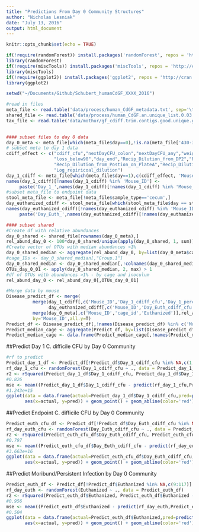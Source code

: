 ```yaml
---
title: "Predictions From Day 0 Community Structures"
author: "Nicholas Lesniak"
date: "July 13, 2016"
output: html_document
---
```


```r
knitr::opts_chunk$set(echo = TRUE)
```

```r
if(!require(randomForest)) install.packages('randomForest', repos = 'http://cran.us.r-project.org')
library(randomForest)
if(!require(miscTools)) install.packages('miscTools', repos = 'http://cran.us.r-project.org')
library(miscTools)
if(!require(ggplot2)) install.packages('ggplot2', repos = 'http://cran.us.r-project.org')
library(ggplot2)
```

```r
setwd("~/Documents/Github/Schubert_humanCdGF_XXXX_2016")

#read in files
meta_file <- read.table('data/process/human_CdGF_metadata.txt', sep='\t',header = T, row.names = 'group')
shared_file <- read.table('data/process/human_CdGF.an.unique_list.0.03.subsample.shared', sep='\t',header = T, row.names='Group')
tax_file <- read.table('data/mothur/gf_cdiff.trim.contigs.good.unique.good.filter.unique.precluster.pick.pick.pick.an.unique_list.0.03.cons.taxonomy', sep='\t',header = T, row.names = 'OTU')

     
#### subset files to day 0 data
day_0_meta <- meta_file[which(meta_file$day==0),!is.na(meta_file['430-307-D0',])]
# subset meta to day 1 data
cdiff_effect <- c("cdiff_cfu","nextDayCFU_colon","nextDayCFU_any","weight_grams","percent_weightLoss.x","Number","Experiment_day",
                  "loss_below90","day_end","Recip_Dilution_from_DP2","Recip_Dilution_from_adding_to_cells",
                  "Recip_Dilution_from_Postion_on_PlateA","Recip_Dilution_from_Postion_on_PlateB","Average.",
                  "Log_repiricoal_dilution")
day_1_cdiff <- meta_file[which(meta_file$day==1),c(cdiff_effect, 'Mouse_ID')]
names(day_1_cdiff)[!names(day_1_cdiff) %in% 'Mouse_ID'] <- 
     paste('Day_1_',names(day_1_cdiff)[!names(day_1_cdiff) %in% 'Mouse_ID'], sep='')
#subset meta_file to endpoint data
stool_meta_file <- meta_file[!meta_file$sample_type=='cecum',]
day_euthanized_cdiff <- stool_meta_file[which(stool_meta_file$day == stool_meta_file$Euthanized), c(cdiff_effect,'Mouse_ID')]
names(day_euthanized_cdiff)[!names(day_euthanized_cdiff) %in% 'Mouse_ID'] <- 
     paste('Day_Euth_',names(day_euthanized_cdiff)[!names(day_euthanized_cdiff) %in% 'Mouse_ID'], sep='')

#### subset shared
#Create df with relative abundances
day_0_shared <- shared_file[rownames(day_0_meta),]
rel_abund_day_0 <- 100*day_0_shared/unique(apply(day_0_shared, 1, sum))
#Create vector of OTUs with median abundances >1%
day_0_shared_median <- aggregate(rel_abund_day_0, by=list(day_0_meta$cage_id),median)
#cage_IDs <- day_0_shared_median[,"Group.1"]
day_0_shared_median <- day_0_shared_median[,!colnames(day_0_shared_median) %in% 'Group.1']
OTUs_day_0_01 <- apply(day_0_shared_median, 2, max) > 1
#df of OTUs with abundances >1% - by cage and inoculum
rel_abund_day_0 <- rel_abund_day_0[,OTUs_day_0_01]

#Merge data by mouse
Disease_predict_df <- merge(
          merge(day_1_cdiff[,c('Mouse_ID','Day_1_cdiff_cfu','Day_1_percent_weightLoss.x','Day_1_Average.','Day_1_Log_repiricoal_dilution')],
                day_euthanized_cdiff[,c('Mouse_ID','Day_Euth_cdiff_cfu','Day_Euth_percent_weightLoss.x','Day_Euth_Average.','Day_Euth_Log_repiricoal_dilution')], by='Mouse_ID',all.x=T),
          merge(day_0_meta[,c('Mouse_ID','cage_id','Euthanized')],rel_abund_day_0, by='row.names'),
          by='Mouse_ID',all.y=T)
Predict_df <- Disease_predict_df[,!names(Disease_predict_df) %in% c('Mouse_ID','Row.names','cage_id')]
Predict_median_cage <- aggregate(Predict_df, by=list(Disease_predict_df$cage_id), median, na.rm=TRUE)
Predict_median_cage <- data.frame(Predict_median_cage[,!names(Predict_median_cage) %in% 'Group.1'], row.names = Predict_median_cage$Group.1)
```

##Predict Day 1 C. difficile CFU by Day 0 Community 
```r
#rf to predict 
Predict_day_1_df <- Predict_df[!Predict_df$Day_1_cdiff_cfu %in% NA,c(1,10:117)]
rf_day_1_cfu <- randomForest(Day_1_cdiff_cfu ~ ., data = Predict_day_1_df)
r2 <- rSquared(Predict_day_1_df$Day_1_cdiff_cfu, Predict_day_1_df$Day_1_cdiff_cfu - predict(rf_day_1_cfu,Predict_day_1_df))
#0.826
mse <- mean((Predict_day_1_df$Day_1_cdiff_cfu - predict(rf_day_1_cfu,Predict_day_1_df))^2)
#1.243e+15
ggplot(data = data.frame(actual=Predict_day_1_df$Day_1_cdiff_cfu,pred=predict(rf_day_1_cfu,Predict_day_1_df)),
       aes(x=actual, y=pred)) + geom_point() + geom_abline(color='red')
```

##Predict Endpoint C. difficile CFU by Day 0 Community 
```r
Predict_euth_cfu_df <- Predict_df[!Predict_df$Day_Euth_cdiff_cfu %in% NA,c(5,10:117)]
rf_day_euth_cfu <- randomForest(Day_Euth_cdiff_cfu ~ ., data = Predict_euth_cfu_df)
r2 <- rSquared(Predict_euth_cfu_df$Day_Euth_cdiff_cfu, Predict_euth_cfu_df$Day_Euth_cdiff_cfu - predict(rf_day_euth_cfu,Predict_euth_cfu_df))
#0.797
mse <- mean((Predict_euth_cfu_df$Day_Euth_cdiff_cfu - predict(rf_day_euth_cfu,Predict_euth_cfu_df))^2)
#3.663e+16
ggplot(data = data.frame(actual=Predict_euth_cfu_df$Day_Euth_cdiff_cfu,pred=predict(rf_day_euth_cfu,Predict_euth_cfu_df)),
       aes(x=actual, y=pred)) + geom_point() + geom_abline(color='red')
```

##Predict Moribund/Persistent Infection by Day 0 Community 

```r
Predict_euth_df <- Predict_df[!Predict_df$Euthanized %in% NA,c(9:117)]
rf_day_euth <- randomForest(Euthanized ~ ., data = Predict_euth_df)
r2 <- rSquared(Predict_euth_df$Euthanized, Predict_euth_df$Euthanized - predict(rf_day_euth,Predict_euth_df))
#0.956
mse <- mean((Predict_euth_df$Euthanized - predict(rf_day_euth,Predict_euth_df))^2)
#0.504
ggplot(data = data.frame(actual=Predict_euth_df$Euthanized,pred=predict(rf_day_euth,Predict_euth_df)),
       aes(x=actual, y=pred)) + geom_point() + geom_abline(color='red')
```
